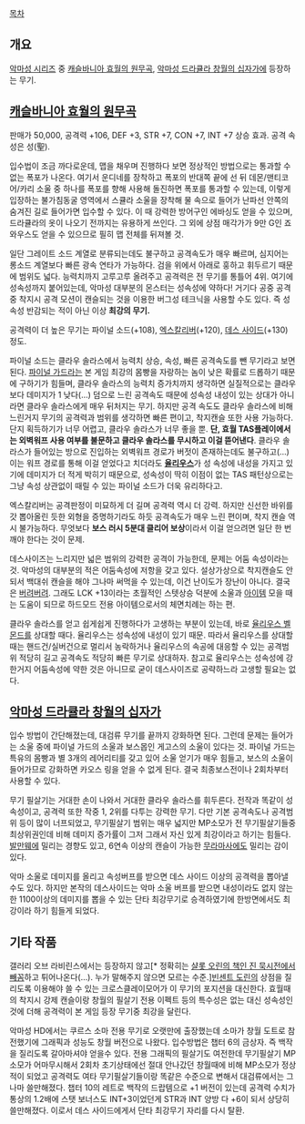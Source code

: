 [[목차]]

== 개요 ==
[[악마성 시리즈]] 중 [[캐슬바니아 효월의 원무곡]], [[악마성 드라큘라 창월의 십자가]]에 등장하는 무기. 

== [[캐슬바니아 효월의 원무곡]] ==
판매가 50,000, 공격력 +106, DEF +3, STR +7, CON +7, INT +7 상승 효과. 공격 속성은 성(聖).

입수법이 조금 까다로운데, 맵을 채우며 진행하다 보면 정상적인 방법으로는 통과할 수 없는 폭포가 나온다. 여기서 운디네를 장착하고 폭포의 반대쪽 끝에 선 뒤 데몬/맨티코어/카리 소울 중 하나를 폭포를 향해 사용해 돌진하면 폭포를 통과할 수 있는데, 이렇게 입장하는 불가침동굴 영역에서 스큘라 소울을 장착해 물 속으로 들어가 난파선 안쪽의 숨겨진 길로 들어가면 입수할 수 있다. 이 때 강력한 방어구인 에바싱도 얻을 수 있으며, 드라큘라의 옷이 나오기 전까지는 유용하게 쓰인다. 그 외에 상점 매각가가 9만 G인 죠와우스도 얻을 수 있으므로 필히 맵 전체를 뒤져볼 것.

일단 그레이트 소드 계열로 분류되는데도 불구하고 공격속도가 매우 빠르며, 심지어는 롱소드 계열보다 빠른 광속 연타가 가능하다. 검을 위에서 아래로 훙하고 휘두르기 때문에 범위도 넓다. 능력치까지 고루고루 올려주고 공격력은 전 무기를 통틀어 4위. 여기에 성속성까지 붙어있는데, 악마성 대부분의 몬스터는 성속성에 약하다! 거기다 공중 공격 중 착지시 공격 모션이 캔슬되는 것을 이용한 버그성 테크닉을 사용할 수도 있다. 즉 성속성 반감되는 적이 아닌 이상 '''최강의 무기.'''

공격력이 더 높은 무기는 파이널 소드(+108), [[엑스칼리버]](+120), [[데스 사이드]](+130) 정도.

파이널 소드는 클라우 솔라스에서 능력치 상승, 속성, 빠른 공격속도를 뺀 무기라고 보면 된다. [[파이널 가드]]라는 본 게임 최강의 몸빵을 자랑하는 놈이 낮은 확률로 드롭하기 때문에 구하기가 힘들며, 클라우 솔라스의 능력치 증가치까지 생각하면 실질적으로는 클라우보다 데미지가 1 낮다(…) 덤으로 느린 공격속도 때문에 성속성 내성이 있는 상대가 아니라면 클라우 솔라스에게 매우 뒤처지는 무기. 하지만 공격 속도도 클라우 솔라스에 비해 느린거지 무기의 공격력과 범위를 생각하면 빠른 편이고, 착지캔슬 또한 사용 가능하다. 단지 획득하기가 너무 어렵고, 클라우 솔라스가 너무 좋을 뿐.
'''단, 효월 TAS플레이에서는 외벽워프 사용 여부를 불문하고 클라우 솔라스를 무시하고 이걸 뜯어낸다'''. 클라우 솔라스가 들어있는 방으로 진입하는 외벽워프 경로가 버젓이 존재하는데도 불구하고(…) 이는 워프 경로를 통해 이걸 얻었다고 치더라도 '''[[율리우스]]'''가 성 속성에 내성을 가지고 있기에 데미지가 더 적게 박히기 때문으로, 성속성이 딱히 이점이 없는 TAS 패턴상으로는 그냥 속성 상관없이 때릴 수 있는 파이널 소드가 더욱 유리하다고.

엑스칼리버는 공격판정이 미묘하게 더 길며 공격력 역시 더 강력. 하지만 신선한 바위를 갓 뽑아올린 듯한 외형을 증명하기라도 하듯 공격속도가 매우 느린 편이며, 착지 캔슬 역시 불가능하다. 무엇보다 '''보스 러시 5분대 클리어 보상'''이라서 이걸 얻으려면 일단 한 번 깨야 한다는 것이 문제.

데스사이즈는 느리지만 넓은 범위의 강력한 공격이 가능한데, 문제는 어둠 속성이라는 것. 악마성의 대부분의 적은 어둠속성에 저항을 갖고 있다. 설상가상으로 착지캔슬도 안되서 백대쉬 캔슬을 해야 그나마 써먹을 수 있는데, 이건 난이도가 장난이 아니다. 결국은 [[버려버려]]. 그래도 LCK +13이라는 초월적인 스텟상승 덕분에 소울과 [[아이템]] 모을 때는 도움이 되므로 하드모드 전용 아이템으로서의 체면치례는 하는 편.

클라우 솔라스를 얻고 쉽게쉽게 진행하다가 고생하는 부분이 있는데, 바로 [[율리우스 벨몬드]]를 상대할 때다. 율리우스는 성속성에 내성이 있기 때문. 따라서 율리우스를 상대할 때는 핸드건/실버건으로 멀리서 농락하거나 율리우스의 속공에 대응할 수 있는 공격범위 적당히 길고 공격속도 적당히 빠른 무기로 상대하자. 참고로 율리우스는 성속성에 강한거지 어둠속성에 약한 것은 아니므로 굳이 데스사이즈로 공략하느라 고생할 필요는 없다.

== [[악마성 드라큘라 창월의 십자가]] ==
입수 방법이 간단해졌는데, 대검류 무기를 끝까지 강화하면 된다. 그런데 문제는 들어가는 소울 중에 파이널 가드의 소울과 보스몹인 게고스의 소울이 있다는 것. 파이널 가드는 특유의 몸빵과 별 3개의 레어리티를 갖고 있어 소울 얻기가 매우 힘들고, 보스의 소울이 들어가므로 강화하면 카오스 링을 얻을 수 없게 된다. 결국 최종보스전이나 2회차부터 사용할 수 있다.

무기 필살기는 거대한 손이 나와서 거대한 클라우 솔라스를 휘두른다. 전작과 똑같이 성속성이고, 공격력 또한 작중 1, 2위를 다투는 강력한 무기. 다만 기본 공격속도나 공격범위 등이 많이 너프되었고, 무기필살기 범위는 매우 넓지만 MP소모가 전 무기필살기들중 최상위권인데 비해 데미지 증가률이 그저 그래서 자신 있게 최강이라고 하기는 힘들다. [[발만웨]]에 밀리는 경향도 있고, 6연속 이상의 캔슬이 가능한 [[무라마사]]에도 밀리는 감이 있다.

악마 소울로 데미지를 올리고 속성버프를 받으면 데스 사이드 이상의 공격력을 뽑아낼 수도 있다. 하지만 본작의 데스사이드는 악마 소울 버프를 받으면 내성이라도 없지 않는한 1100이상의 데미지를 뽑을 수 있는 단타 최강무기로 승격하였기에 한방면에서도 최강이라 하기 힘들게 되었다.

== 기타 작품 ==
갤러리 오브 라비린스에서는 등장하지 않고[* 정확히는 [http://blog.goo.ne.jp/nagi3374/e/ff20c145e3898f2cfc4e5f245f57f358 샬롯 오린의 책인 진 묵시전에서 빼꼼]하고 튀어나온다(…). 누가 말해주지 않으면 모르는 수준.][[빈센트 도린]]의 상점을 질리도록 이용해야 쓸 수 있는 크로스클레이모어가 이 무기의 포지션을 대신한다. 효월때의 착지시 강제 캔슬이랑 창월의 필살기 전용 이펙트 등의 특수성은 없는 대신 성속성인것에 더해 공격력이 본 게임 등장 무기중 최강을 달린다. 

악마성 HD에서는 쿠르스 소마 전용 무기로 오랫만에 출장했는데 소마가 창월 도트로 참전했기에 그래픽과 성능도 창월 버전으로 나왔다. 입수방법은 챕터 6의 금상자. 즉 백작을 질리도록 갈아마셔야 얻을수 있다. 전용 그래픽의 필살기도 여전한데 무기필살기 MP소모가 어마무시해서 2회차 초기상태에선 절대 안나갔던 창월때에 비해 MP소모가 정상적이 되었고 공격력도 여타 무기필살기들이랑 똑같은 수준으로 변해서 대검류에서는 그나마 쓸만해졌다. 챕터 10의 레트로 백작의 드랍템으로 +1 버전이 있는데 공격력 수치가 통상의 1.2배에 스탯 보너스도 INT+3이었던게 STR과 INT 양방 다 +6이 되서 상당히 쓸만해졌다. 이로서 데스 사이드에게서 단타 최강무기 자리를 다시 탈환.
